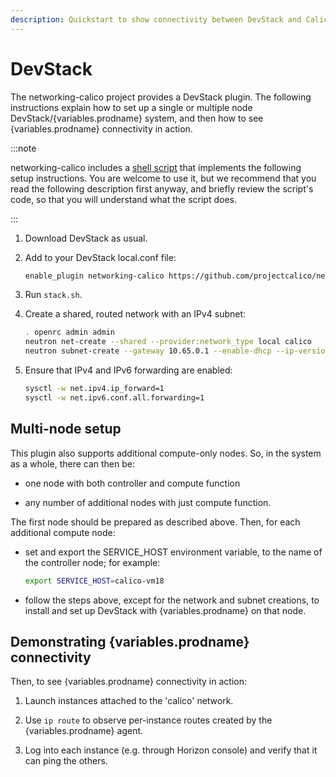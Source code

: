 ```yaml
---
description: Quickstart to show connectivity between DevStack and Calico.
---
```



# DevStack

The networking-calico project provides a DevStack plugin. The following
instructions explain how to set up a single or multiple node DevStack/{variables.prodname}
system, and then how to see {variables.prodname} connectivity in action.

:::note

networking-calico includes a
[shell script](https://github.com/projectcalico/calico/blob/master/networking-calico/devstack/bootstrap.sh)
that implements the following setup instructions. You are welcome to use it,
but we recommend that you read the following description first anyway, and
briefly review the script's code, so that you will understand what the
script does.

:::

1. Download DevStack as usual.

2. Add to your DevStack local.conf file:

   ```bash
   enable_plugin networking-calico https://github.com/projectcalico/networking-calico
   ```

3. Run `stack.sh`.

4. Create a shared, routed network with an IPv4 subnet:

   ```bash
   . openrc admin admin
   neutron net-create --shared --provider:network_type local calico
   neutron subnet-create --gateway 10.65.0.1 --enable-dhcp --ip-version 4 --name calico-v4 calico 10.65.0/24
   ```

5. Ensure that IPv4 and IPv6 forwarding are enabled:

   ```bash
   sysctl -w net.ipv4.ip_forward=1
   sysctl -w net.ipv6.conf.all.forwarding=1
   ```

## Multi-node setup

This plugin also supports additional compute-only nodes. So, in the system as
a whole, there can then be:

- one node with both controller and compute function

- any number of additional nodes with just compute function.

The first node should be prepared as described above. Then, for each
additional compute node:

- set and export the SERVICE_HOST environment variable, to the name of the
  controller node; for example:

  ```bash
  export SERVICE_HOST=calico-vm18
  ```

- follow the steps above, except for the network and subnet creations, to
  install and set up DevStack with {variables.prodname} on that node.

## Demonstrating {variables.prodname} connectivity

Then, to see {variables.prodname} connectivity in action:

1. Launch instances attached to the 'calico' network.

2. Use `ip route` to observe per-instance routes created by the {variables.prodname} agent.

3. Log into each instance (e.g. through Horizon console) and verify that it can
   ping the others.
